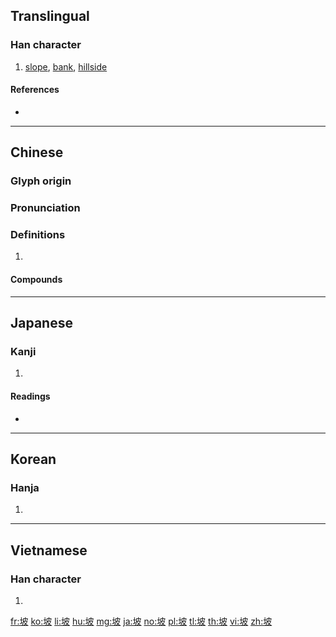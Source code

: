 {{character info/new}}
{{also|坂}}
==Translingual==

===Han character===
{{Han char|rn=32|rad=土|as=05|sn=8|four=44147|canj=GDHE|ids=⿰土皮}}

# [[slope]], [[bank]], [[hillside]]

====References====
* {{Han ref|kx=0226.110|dkj=04966|dj=0461.250|hdz=10436.010|uh=5761|ud=22369|bh=A959|bd=43353}}

----

==Chinese==
{{zh-forms}}

===Glyph origin===
{{Han etym}}

===Pronunciation===
{{zh-pron
|m=pō
|c=bo1,po1
|mn=pho
|mc=y
|oc=y
|cat=
}}

===Definitions===
{{zh-hanzi}}

# {{rfdef|zh}}

====Compounds====
{{zh-der|上坡|下坡|下坡走馬|下坡路|下坡運動|十字坡|半坡遺址|博望坡|可倫坡|吉隆坡|坐坡|坡仙|坡地|坡度|坡撇|坡田|坡道|坡陡水急|大陸坡|大陸斜坡|孔坡|山坡|山坡地|愛倫坡 |慢坡|打坐坡|斜坡|新加坡|東坡|東坡居士|東坡椅兒|東坡肉|武家坡|江心坡|滑坡|爬坡|白馬坡|背風坡|蘇東坡|護坡|護坡工程|走下坡|起坡|趄坡兒|邊坡|長坂坡|陡坡|馬嵬坡}}

----

==Japanese==

===Kanji===
{{ja-kanji|grade=|rs=土05}}

# {{defn|lang=ja|sort=土05}}

====Readings====
* {{ja-readings|goon=[[は]] (ha)|on=[[ひ]] (hi)|kun=[[つつみ]] (tsutsumi)}}

----

==Korean==

===Hanja===
{{ko-hanja|hangeul=파|rv=pa|mr=p'a}}

# {{defn|lang=ko|sort=土05}}

----

==Vietnamese==

===Han character===
{{vi-hantu|[[pha]], [[bờ]], [[phơ]], [[da]]|rs=土05}}

# {{defn|lang=vi|sort=土05}}

[[fr:坡]]
[[ko:坡]]
[[li:坡]]
[[hu:坡]]
[[mg:坡]]
[[ja:坡]]
[[no:坡]]
[[pl:坡]]
[[tl:坡]]
[[th:坡]]
[[vi:坡]]
[[zh:坡]]
